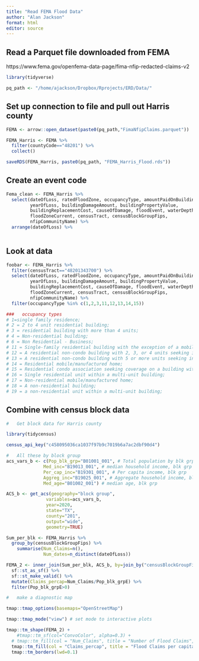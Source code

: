 ```yaml
---
title: "Read FEMA Flood Data"
author: "Alan Jackson"
format: html
editor: source
---
```


##        Read a Parquet file downloaded from FEMA

https://www.fema.gov/openfema-data-page/fima-nfip-redacted-claims-v2




```r

library(tidyverse)

pq_path <- "/home/ajackson/Dropbox/Rprojects/ERD/Data/"


```

##        Set up connection to file and pull out Harris county

```r
FEMA <- arrow::open_dataset(paste0(pq_path,"FimaNfipClaims.parquet"))

FEMA_Harris <- FEMA %>% 
  filter(countyCode=="48201") %>% 
  collect()

saveRDS(FEMA_Harris, paste0(pq_path, "FEMA_Harris_Flood.rds"))

```

##        Create an event code

```r

Fema_clean <- FEMA_Harris %>% 
  select(dateOfLoss, ratedFloodZone, occupancyType, amountPaidOnBuildingClaim,
         yearOfLoss, buildingDamageAmount, buildingPropertyValue,
         buildingReplacementCost, causeOfDamage, floodEvent, waterDepth,
         floodZoneCurrent, censusTract, censusBlockGroupFips,
         nfipCommunityName) %>% 
  arrange(dateOfLoss) %>% 
  


```

##        Look at data

```r

foobar <- FEMA_Harris %>%
  filter(censusTract=="48201343700") %>% 
  select(dateOfLoss, ratedFloodZone, occupancyType, amountPaidOnBuildingClaim,
         yearOfLoss, buildingDamageAmount, buildingPropertyValue,
         buildingReplacementCost, causeOfDamage, floodEvent, waterDepth,
         floodZoneCurrent, censusTract, censusBlockGroupFips,
         nfipCommunityName) %>% 
  filter(occupancyType %in% c(1,2,3,11,12,13,14,15))

###   occupancy types
# 1=single family residence; 
# 2 = 2 to 4 unit residential building; 
# 3 = residential building with more than 4 units; 
# 4 = Non-residential building; 
# 6 = Non Residential - Business; 
# 11 = Single-family residential building with the exception of a mobile home or a single residential unit within a multi unit building; 
# 12 = A residential non-condo building with 2, 3, or 4 units seeking insurance on all units; 
# 13 = A residential non-condo building with 5 or more units seeking insurance on all units; 
# 14 = Residential mobile/manufactured home; 
# 15 = Residential condo association seeking coverage on a building with one or more units; 
# 16 = Single residential unit within a multi-unit building; 
# 17 = Non-residential mobile/manufactured home; 
# 18 = A non-residential building; 
# 19 = a non-residential unit within a multi-unit building;

```

##        Combine with census block data

```r

#   Get block data for Harris county

library(tidycensus)

census_api_key("c458095036ca1037f97b9c7019b6a7ac2dbf90d4")

#   All these by block group
acs_vars_b <- c(Pop_blk_grp="B01001_001", # Total population by blk grp
              Med_inc="B19013_001", # median household income, blk grp
              Per_cap_inc="B19301_001", # Per capita income, blk grp
              Aggreg_inc="B19025_001", # Aggregate household income, blk grp
              Med_age="B01002_001") # median age, blk grp

ACS_b <- get_acs(geography="block group",
               variables=acs_vars_b,
               year=2020,
               state="TX",
               county="201",
               output="wide",
               geometry=TRUE) 

Sum_per_blk <- FEMA_Harris %>% 
  group_by(censusBlockGroupFips) %>% 
    summarise(Num_Claims=n(),
              Num_dates=n_distinct(dateOfLoss))

FEMA_2 <- inner_join(Sum_per_blk, ACS_b, by=join_by("censusBlockGroupFips"=="GEOID")) %>%
  sf::st_as_sf() %>% 
  sf::st_make_valid() %>% 
  mutate(Claims_percap=Num_Claims/Pop_blk_grpE) %>% 
  filter(Pop_blk_grpE>0)

#   make a diagnostic map

tmap::tmap_options(basemaps="OpenStreetMap")

tmap::tmap_mode("view") # set mode to interactive plots

tmap::tm_shape(FEMA_2) + 
    #tmap::tm_sf(col="ConvoColor", alpha=0.3) +
  # tmap::tm_fill(col = "Num_Claims", title = "Number of Flood Claims", alpha=0.6, style="pretty")+
  tmap::tm_fill(col = "Claims_percap", title = "Flood Claims per capita", alpha=0.6, style="pretty")+
  tmap::tm_borders(lwd=0.1) 

```





